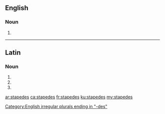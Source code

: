 ==English==

===Noun===
{{head|en|noun plural form}}

# {{plural of|stapes|lang=en}}

[[Category:English irregular plurals ending in "-des"]]

----

==Latin==

===Noun===
{{la-noun-form|stapedēs}}

# {{inflection of|stapēs||nom|p|lang=la}}
# {{inflection of|stapēs||acc|p|lang=la}}
# {{inflection of|stapēs||voc|p|lang=la}}

[[ar:stapedes]]
[[ca:stapedes]]
[[fr:stapedes]]
[[ku:stapedes]]
[[my:stapedes]]